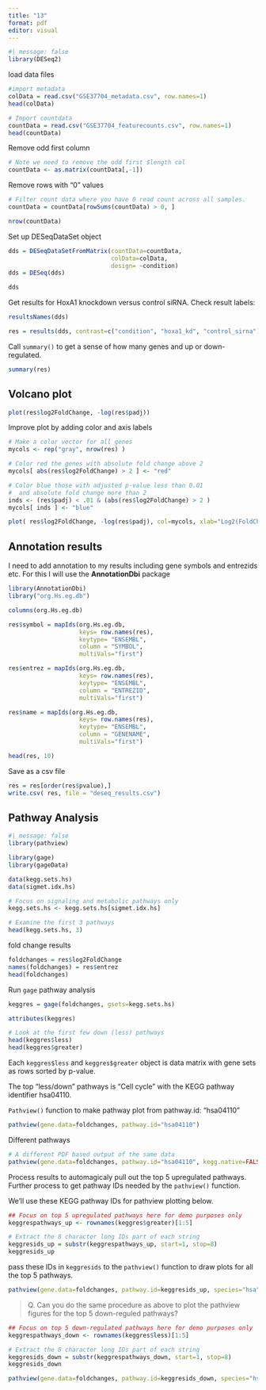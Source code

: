 ```yaml
---
title: "13"
format: pdf
editor: visual
---
```


```r
#| message: false
library(DESeq2)
```

load data files

```r
#import metadata
colData = read.csv("GSE37704_metadata.csv", row.names=1)
head(colData)
```

```r
# Import countdata
countData = read.csv("GSE37704_featurecounts.csv", row.names=1)
head(countData)
```

Remove odd first column

```r
# Note we need to remove the odd first $length col
countData <- as.matrix(countData[,-1])
```

Remove rows with "0" values

```r
# Filter count data where you have 0 read count across all samples.
countData = countData[rowSums(countData) > 0, ]
```

```r
nrow(countData)
```

Set up DESeqDataSet object

```r
dds = DESeqDataSetFromMatrix(countData=countData,
                             colData=colData,
                             design= ~condition)
dds = DESeq(dds)
```

```r
dds
```

Get results for HoxA1 knockdown versus control siRNA. Check result labels:

```r
resultsNames(dds)
```

```r
res = results(dds, contrast=c("condition", "hoxa1_kd", "control_sirna"))
```

Call `summary()` to get a sense of how many genes and up or down-regulated.

```r
summary(res)
```

## Volcano plot

```r
plot(res$log2FoldChange, -log(res$padj))
```

Improve plot by adding color and axis labels

```r
# Make a color vector for all genes
mycols <- rep("gray", nrow(res) )

# Color red the genes with absolute fold change above 2
mycols[ abs(res$log2FoldChange) > 2 ] <- "red"

# Color blue those with adjusted p-value less than 0.01
#  and absolute fold change more than 2
inds <- (res$padj) < .01 & (abs(res$log2FoldChange) > 2 )
mycols[ inds ] <- "blue"

plot( res$log2FoldChange, -log(res$padj), col=mycols, xlab="Log2(FoldChange)", ylab="-Log(P-value)" )
```

## Annotation results

I need to add annotation to my results including gene symbols and entrezids etc. For this I will use the **AnnotationDbi** package

```r
library(AnnotationDbi)
library("org.Hs.eg.db")

columns(org.Hs.eg.db)

res$symbol = mapIds(org.Hs.eg.db,
                    keys= row.names(res),
                    keytype= "ENSEMBL",
                    column = "SYMBOL",
                    multiVals="first")

res$entrez = mapIds(org.Hs.eg.db,
                    keys= row.names(res),
                    keytype= "ENSEMBL",
                    column = "ENTREZID",
                    multiVals="first")

res$name = mapIds(org.Hs.eg.db,
                    keys= row.names(res),
                    keytype= "ENSEMBL",
                    column = "GENENAME",
                    multiVals="first")

head(res, 10)
```

Save as a csv file

```r
res = res[order(res$pvalue),]
write.csv( res, file = "deseq_results.csv")
```

## Pathway Analysis

```r
#| message: false
library(pathview)

library(gage)
library(gageData)
```

```r
data(kegg.sets.hs)
data(sigmet.idx.hs)

# Focus on signaling and metabolic pathways only
kegg.sets.hs <- kegg.sets.hs[sigmet.idx.hs]

# Examine the first 3 pathways
head(kegg.sets.hs, 3)
```

fold change results

```r
foldchanges = res$log2FoldChange
names(foldchanges) = res$entrez
head(foldchanges)
```

Run `gage` pathway analysis

```r
keggres = gage(foldchanges, gsets=kegg.sets.hs)
```

```r
attributes(keggres)
```

```r
# Look at the first few down (less) pathways
head(keggres$less)
head(keggres$greater)
```

Each `keggres$less` and `keggres$greater` object is data matrix with gene sets as rows sorted by p-value.

The top "less/down" pathways is "Cell cycle" with the KEGG pathway identifier hsa04110.

`Pathview()` function to make pathway plot from pathway.id: "hsa04110"

```r
pathview(gene.data=foldchanges, pathway.id="hsa04110")
```

Different pathways

```r
# A different PDF based output of the same data
pathview(gene.data=foldchanges, pathway.id="hsa04110", kegg.native=FALSE)
```

Process results to automagicaly pull out the top 5 upregulated pathways. Further process to get pathway IDs needed by the `pathview()` function.

We'll use these KEGG pathway IDs for pathview plotting below.

```r
## Focus on top 5 upregulated pathways here for demo purposes only
keggrespathways_up <- rownames(keggres$greater)[1:5]

# Extract the 8 character long IDs part of each string
keggresids_up = substr(keggrespathways_up, start=1, stop=8)
keggresids_up
```

pass these IDs in `keggresids` to the `pathview()` function to draw plots for all the top 5 pathways.

```r
pathview(gene.data=foldchanges, pathway.id=keggresids_up, species="hsa")
```

> Q. Can you do the same procedure as above to plot the pathview figures for the top 5 down-reguled pathways?

```r
## Focus on top 5 down-regulated pathways here for demo purposes only
keggrespathways_down <- rownames(keggres$less)[1:5]

# Extract the 8 character long IDs part of each string
keggresids_down = substr(keggrespathways_down, start=1, stop=8)
keggresids_down
```

```r
pathview(gene.data=foldchanges, pathway.id=keggresids_down, species="hsa")
```
